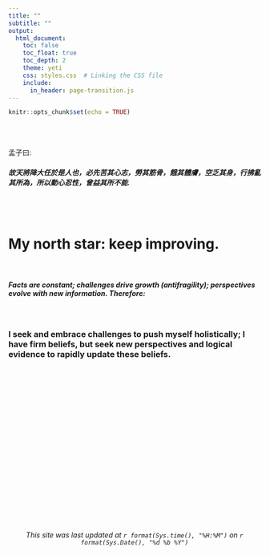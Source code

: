 ```yaml
---
title: ""
subtitle: ""
output:
  html_document:
    toc: false
    toc_float: true
    toc_depth: 2
    theme: yeti
    css: styles.css  # Linking the CSS file
    include:
      in_header: page-transition.js
---
```



```r
knitr::opts_chunk$set(echo = TRUE)
```

<br>
<br>

<h8>孟子曰:</h8> 
<br>
<h5>故天將降大任於是人也，必先苦其心志，勞其筋骨，餓其體膚，空乏其身，行拂亂其所為，所以動心忍性，曾益其所不能.</h5>

<br>
<br>

<h1><strong>My north star: keep improving.</strong></h1>

<br>

<h5>Facts are constant; challenges drive growth (antifragility); perspectives evolve with new information. Therefore:</h5>

<br>

<h3>I seek and embrace challenges to push myself holistically; I have firm beliefs, but seek new perspectives and logical evidence to rapidly update these beliefs.</h3>



<br>
<br>
<br>
<br>
<br>
<br>
<br>
<br>
<br>
<br>
<br>
<br>
<br>
<br>
<br>
<br>
<br>
<br>

<h6>
<center>*This site was last updated at `r format(Sys.time(), "%H:%M")` on `r format(Sys.Date(), "%d %b %Y")`*</center>
</h6>